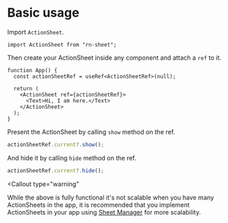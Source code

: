 
# Basic usage

Import `ActionSheet`.

```tsx
import ActionSheet from "rn-sheet";
```

Then create your ActionSheet inside any component and attach a `ref` to it.

```tsx
function App() {
  const actionSheetRef = useRef<ActionSheetRef>(null);

  return (
    <ActionSheet ref={actionSheetRef}>
      <Text>Hi, I am here.</Text>
    </ActionSheet>
  );
}
```

Present the ActionSheet by calling `show` method on the ref.

```ts
actionSheetRef.current?.show();
```

And hide it by calling `hide` method on the ref.

```ts
actionSheetRef.current?.hide();
```

<Callout
  type="warning"
>
  While the above is fully functional it's not scalable when you have many
  ActionSheets in the app, it is recommended that you implement ActionSheets in
  your app using [Sheet Manager](/guides/sheetmanager) for more scalability.
</Callout>
